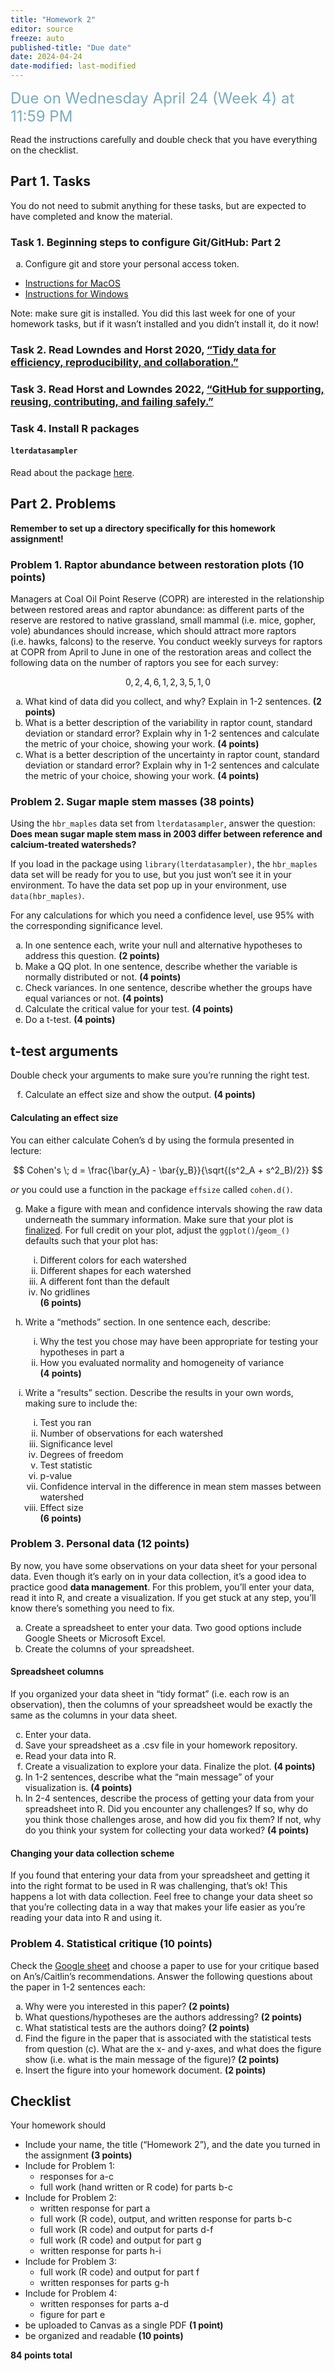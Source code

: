 ```yaml
---
title: "Homework 2"
editor: source
freeze: auto
published-title: "Due date"
date: 2024-04-24
date-modified: last-modified
---
```


[Due on Wednesday April 24 (Week 4) at 11:59 PM]{style="color: #79ACBD; font-size: 24px;"}

Read the instructions carefully and double check that you have everything on the checklist.

## Part 1. Tasks

You do not need to submit anything for these tasks, but are expected to have completed and know the material.

### Task 1. Beginning steps to configure Git/GitHub: Part 2

a. Configure git and store your personal access token.  

- [Instructions for MacOS](https://ucsb-meds.github.io/meds-install-mac.html#configure-git)
- [Instructions for Windows](https://ucsb-meds.github.io/meds-install-windows.html#configure-git)
    
:::{.callout-note}
Note: make sure git is installed. You did this last week for one of your homework tasks, but if it wasn’t installed and you didn’t install it, do it now!
:::

### Task 2. Read Lowndes and Horst 2020, [“Tidy data for efficiency, reproducibility, and collaboration.”](https://www.openscapes.org/blog/2020/10/12/tidy-data/)

### Task 3. Read Horst and Lowndes 2022, [“GitHub for supporting, reusing, contributing, and failing safely.”](https://www.openscapes.org/blog/2022/05/27/github-illustrated-series/)

### Task 4. Install R packages

#### `lterdatasampler`

Read about the package [here](https://lter.github.io/lterdatasampler/index.html).  

## Part 2. Problems

:::{.callout-tip}
**Remember to set up a directory specifically for this homework assignment!**
:::

### Problem 1. Raptor abundance between restoration plots (10 points)

Managers at Coal Oil Point Reserve (COPR) are interested in the relationship between restored areas and raptor abundance: as different parts of the reserve are restored to native grassland, small mammal (i.e. mice, gopher, vole) abundances should increase, which should attract more raptors (i.e. hawks, falcons) to the reserve. You conduct weekly surveys for raptors at COPR from April to June in one of the restoration areas  and collect the following data on the number of raptors you see for each survey:

$$
0, 2, 4, 6, 1, 2, 3, 5, 1, 0
$$

a. What kind of data did you collect, and why? Explain in 1-2 sentences. **(2 points)**  
b. What is a better description of the variability in raptor count, standard deviation or standard error? Explain why in 1-2 sentences and calculate the metric of your choice, showing your work. **(4 points)**  
c. What is a better description of the uncertainty in raptor count, standard deviation or standard error? Explain why in 1-2 sentences and calculate the metric of your choice, showing your work. **(4 points)**  

### Problem 2. Sugar maple stem masses (38 points)

Using the `hbr_maples` data set from `lterdatasampler`, answer the question: **Does mean sugar maple stem mass in 2003 differ between reference and calcium-treated watersheds?** 

:::{.callout-note title="Working with data in a package"}
If you load in the package using `library(lterdatasampler)`, the `hbr_maples` data set will be ready for you to use, but you just won't see it in your environment. To have the data set pop up in your environment, use `data(hbr_maples)`.
:::

For any calculations for which you need a confidence level, use 95% with the corresponding significance level.  

a. In one sentence each, write your null and alternative hypotheses to address this question. **(2 points)**   
b. Make a QQ plot. In one sentence, describe whether the variable is normally distributed or not. **(4 points)**     
c. Check variances. In one sentence, describe whether the groups have equal variances or not. **(4 points)**   
d. Calculate the critical value for your test. **(4 points)**   
e. Do a t-test. **(4 points)**   

:::{.callout-tip collapse=true}
# t-test arguments
Double check your arguments to make sure you’re running the right test.
:::

f. Calculate an effect size and show the output. **(4 points)**  

:::{.callout-tip collapse=true}
#### Calculating an effect size
You can either calculate Cohen's d by using the formula presented in lecture:

$$
Cohen's \; d = \frac{\bar{y_A} - \bar{y_B}}{\sqrt{(s^2_A + s^2_B)/2}}
$$

_or_ you could use a function in the package `effsize` called `cohen.d()`.
:::

g. Make a figure with mean and confidence intervals showing the raw data underneath the summary information. Make sure that your plot is [finalized](https://spring-2024.envs-193ds.com/resources/finalizing-plots). For full credit on your plot, adjust the `ggplot()`/`geom_()` defaults such that your plot has:  

    i. Different colors for each watershed  
    ii. Different shapes for each watershed  
    iii. A different font than the default   
    iv. No gridlines  
    **(6 points)**
    
h. Write a “methods” section. In one sentence each, describe:  

    i. Why the test you chose may have been appropriate for testing your hypotheses in part a   
    ii. How you evaluated normality and homogeneity of variance  
    **(4 points)**
    
i. Write a “results” section. Describe the results in your own words, making sure to include the:  

    i. Test you ran   
    ii. Number of observations for each watershed
    iii. Significance level
    iv. Degrees of freedom
    v. Test statistic
    vi. p-value
    vii. Confidence interval in the difference in mean stem masses between watershed
    viii. Effect size  
    **(6 points)**  
    
### Problem 3. Personal data (12 points)

By now, you have some observations on your data sheet for your personal data. Even though it's early on in your data collection, it's a good idea to practice good **data management**. For this problem, you'll enter your data, read it into R, and create a visualization. If you get stuck at any step, you'll know there's something you need to fix.  

a. Create a spreadsheet to enter your data. Two good options include Google Sheets or Microsoft Excel.  
b. Create the columns of your spreadsheet.  

:::{.callout-tip collapse=true}
#### Spreadsheet columns
If you organized your data sheet in "tidy format" (i.e. each row is an observation), then the columns of your spreadsheet would be exactly the same as the columns in your data sheet.
:::

c. Enter your data.  
d. Save your spreadsheet as a .csv file in your homework repository.  
e. Read your data into R.  
f. Create a visualization to explore your data. Finalize the plot. **(4 points)**  
g. In 1-2 sentences, describe what the "main message" of your visualization is. **(4 points)**  
h. In 2-4 sentences, describe the process of getting your data from your spreadsheet into R. Did you encounter any challenges? If so, why do you think those challenges arose, and how did you fix them? If not, why do you think your system for collecting your data worked? **(4 points)**  

:::{.callout-tip collapse=true}
#### Changing your data collection scheme
If you found that entering your data from your spreadsheet and getting it into the right format to be used in R was challenging, that's ok! This happens a lot with data collection. Feel free to change your data sheet so that you're collecting data in a way that makes your life easier as you're reading your data into R and using it. 
:::

### Problem 4. Statistical critique (10 points)
Check the [Google sheet](https://docs.google.com/spreadsheets/d/1iGh39-AZ0RoEuY3VqjUQ_JORli-2wQ_O6EPRl20iy6k/edit?usp=sharing) and choose a paper to use for your critique based on An’s/Caitlin’s recommendations. Answer the following questions about the paper in 1-2 sentences each:  

a. Why were you interested in this paper? **(2 points)**  
b. What questions/hypotheses are the authors addressing? **(2 points)**  
c. What statistical tests are the authors doing? **(2 points)**  
d. Find the figure in the paper that is associated with the statistical tests from question (c). What are the x- and y-axes, and what does the figure show (i.e. what is the main message of the figure)? **(2 points)**  
e. Insert the figure into your homework document. **(2 points)**

## Checklist

Your homework should 

- Include your name, the title (“Homework 2”), and the date you turned in the assignment **(3 points)**  
- Include for Problem 1:
    - responses for a-c 
    - full work (hand written or R code) for parts b-c
- Include for Problem 2:
    - written response for part a  
    - full work (R code), output, and written response for parts b-c  
    - full work (R code) and output for parts d-f  
    - full work (R code) and output for part g  
    - written response for parts h-i  
- Include for Problem 3:  
    - full work (R code) and output for part f  
    - written responses for parts g-h  
- Include for Problem 4:
    - written responses for parts a-d  
    - figure for part e  
- be uploaded to Canvas as a single PDF **(1 point)**  
- be organized and readable **(10 points)**

**84 points total**




